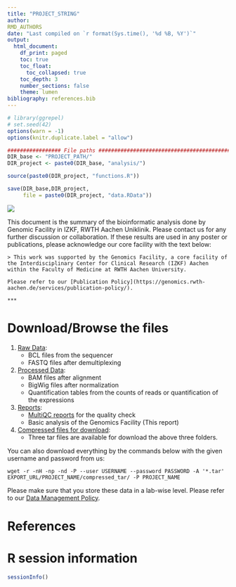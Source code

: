 ```yaml
---
title: "PROJECT_STRING"
author: 
RMD_AUTHORS
date: "Last compiled on `r format(Sys.time(), '%d %B, %Y')`"
output:
  html_document:
    df_print: paged
    toc: true
    toc_float:
      toc_collapsed: true
    toc_depth: 3
    number_sections: false
    theme: lumen
bibliography: references.bib
---
```


```r
# library(ggrepel)
# set.seed(42)
options(warn = -1)
options(knitr.duplicate.label = "allow")

################# File paths #####################################################
DIR_base <- "PROJECT_PATH/"
DIR_project <- paste0(DIR_base, "analysis/")

source(paste0(DIR_project, "functions.R"))

save(DIR_base,DIR_project,
     file = paste0(DIR_project, "data.RData"))

```

![](RMD_INSTITUTE_LOGO)

This document is the summary of the bioinformatic analysis done by Genomic Facility in IZKF, RWTH Aachen Uniklinik. Please contact us for any further discussion or collaboration. If these results are used in any poster or publications, please acknowledge our core facility with the text below:

    > This work was supported by the Genomics Facility, a core facility of the Interdisciplinary Center for Clinical Research (IZKF) Aachen within the Faculty of Medicine at RWTH Aachen University.

    Please refer to our [Publication Policy](https://genomics.rwth-aachen.de/services/publication-policy/).

    ***

# Download/Browse the files

1. [Raw Data](EXPORT_URL/PROJECT_NAME/1_Raw_Data): 
    * BCL files from the sequencer
    * FASTQ files after demultiplexing
2. [Processed Data](EXPORT_URL/PROJECT_NAME/2_Processed_data): 
    * BAM files after alignment
    * BigWig files after normalization
    * Quantification tables from the counts of reads or quantification of the expressions
3. [Reports](EXPORT_URL/PROJECT_NAME/3_Reports):
    * [MultiQC reports](EXPORT_URL/PROJECT_NAME/3_Reports/multiqc/multiqc_report.html) for the quality check
    * Basic analysis of the Genomics Facility (This report)
4. [Compressed files for download](EXPORT_URL/PROJECT_NAME/compressed_tar/):
    * Three tar files are available for download the above three folders.
  
You can also download everything by the commands below with the given username and password from us:

```
wget -r -nH -np -nd -P --user USERNAME --password PASSWORD -A '*.tar' EXPORT_URL/PROJECT_NAME/compressed_tar/ -P PROJECT_NAME 
```

Please make sure that you store these data in a lab-wise level. Please refer to our [Data Management Policy](https://genomics.rwth-aachen.de/services/data-management-policy/).

\textcolor{red}{Your data will be deleted according to this policy automatically. Please download everything.}

<!-- INSERTING POINT -->

# References

<div id="refs"></div>


# R session information

```r
sessionInfo()
```